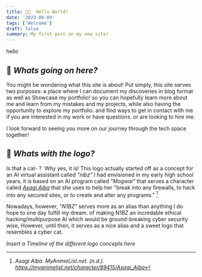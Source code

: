 ```yaml
---
title: 👋🏽  Hello World!
date: '2023-08-09'
tags: ['Welcome']
draft: false
summary: My first post on my new site!
---
```


hello

## 👀 _Whats going on here?_  

You might be wondering what this site is about!
Put simply, this site serves two purposes: a place
where I can document my discoveries in blog format as well as
Showcase my portfolio! so you can hopefully learn more about me and learn from my
mistakes and my projects, while also having the opportunity to explore my portfolio.
and find ways to get in contact with me if you are interested in my work or have questions.
or are looking to hire me.

I look forward to seeing you more on our journey through the tech space together!


## 🤔 _Whats with the logo?_

Is that a cat- ? 
Why yes, it is! This logo actually started off as a concept for an AI virtual assistant called _"nibz"_ 
I had envisioned in my early high school years, it is based on an AI program called _"Mogwai"_
that serves a character called [_Asagi Aiba_](https://myanimelist.net/character/89415/Asagi_Aiba) that she uses to help her "break
into any firewalls, to hack into any secured sites, or to create and alter any programs." [^1]

Nowadays, however, _"N1BZ"_ serves more as an alias than anything I do hope to one day fulfill my dream.
of making N1BZ an incredable ethical hacking/multipurpose AI which would be ground-breaking cyber security wise,
However, until then, it serves as a nice alias and a sweet logo that resembles a cyber cat.

_Insert a Timeline of the different logo concepts here_



[^1]: _Asagi Aiba. MyAnimeList.net. (n.d.). https://myanimelist.net/character/89415/Asagi_Aiba_


